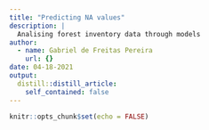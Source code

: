 ```yaml
---
title: "Predicting NA values"
description: |
  Analising forest inventory data through models 
author:
  - name: Gabriel de Freitas Pereira
    url: {}
date: 04-18-2021
output:
  distill::distill_article:
    self_contained: false
---
```



```r
knitr::opts_chunk$set(echo = FALSE)
```



